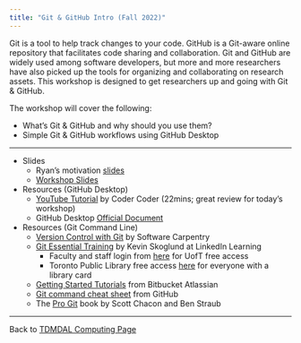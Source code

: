 ```yaml
---
title: "Git & GitHub Intro (Fall 2022)"
---
```


Git is a tool to help track changes to your code. GitHub is a Git-aware online repository that facilitates code sharing and collaboration. Git and GitHub are widely used among software developers, but more and more researchers have also picked up the tools for organizing and collaborating on research assets. This workshop is designed to get researchers up and going with Git & GitHub.

The workshop will cover the following:

* What's Git & GitHub and why should you use them?
* Simple Git & GitHub workflows using GitHub Desktop

------------------------------------------------------------------------

* Slides
    + Ryan's motivation [slides](GitSlides.pdf)
    + [Workshop Slides](git_intro.pdf)
* Resources (GitHub Desktop)
    + [YouTube Tutorial](https://www.youtube.com/watch?v=8Dd7KRpKeaE&t=2s) by Coder Coder (22mins; great review for today's workshop)
    + GitHub Desktop [Official Document](https://docs.github.com/en/desktop)
* Resources (Git Command Line)
    + [Version Control with Git](http://swcarpentry.github.io/git-novice/) by Software Carpentry
    + [Git Essential Training](https://www.linkedin.com/learning/git-essential-training-the-basics) by Kevin Skoglund at LinkedIn Learning
        - Faculty and staff login from [here](https://ulearn.utoronto.ca/linkedin/) for UofT free access
        - Toronto Public Library free access [here](https://www.torontopubliclibrary.ca/detail.jsp?R=EDB0187) for everyone with a library card
    + [Getting Started Tutorials](https://www.atlassian.com/git/tutorials/setting-up-a-repository) from Bitbucket Atlassian
    + [Git command cheat sheet](https://education.github.com/git-cheat-sheet-education.pdf) from GitHub
    + The [Pro Git](https://git-scm.com/book/en/v2) book by Scott Chacon and Ben Straub

------------------------------------------------------------------------

Back to [TDMDAL Computing Page](https://tdmdal.github.io/)
